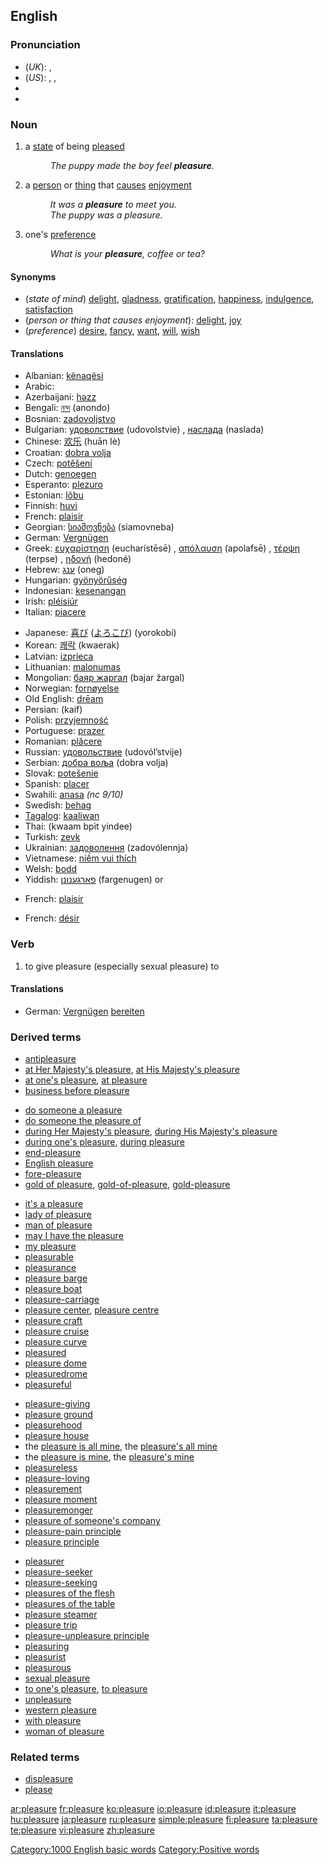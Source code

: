 ==English==
{{wikipedia}}
===Pronunciation===
*(''UK''): {{IPA|/ˈplɛʒə/}}, {{SAMPA|/"plEZ@/}}
*(''US''): {{AHD|plĕzhʹər}}, {{IPA|/ˈplɛʒɚ/}}, {{SAMPA|/"plEZ@`/}}
*{{audio|en-us-pleasure.ogg|Audio (US)}}
*{{rhymes|ɛʒə(r)}}

===Noun===
{{en-noun}}

# {{uncountable}} a [[state]] of being [[please]]d
#:''The puppy made the boy feel '''pleasure'''.''
# {{countable}} a [[person]] or [[thing]] that [[cause]]s [[enjoyment]]
#:''It was a '''pleasure''' to meet you.''
#:''The puppy was a pleasure.''
# {{uncountable}} one's [[preference]]
#:''What is your '''pleasure''', coffee or tea?''

====Synonyms====
*(''state of mind'') [[delight]], [[gladness]], [[gratification]], [[happiness]], [[indulgence]], [[satisfaction]]
*(''person or thing that causes enjoyment''): [[delight]], [[joy]]
*(''preference'') [[desire]], [[fancy]], [[want]], [[will]], [[wish]]

====Translations====
{{trans-top|a state of being pleased}}
*Albanian: [[kënaqësi]] {{g|Albanian}}
*Arabic: {{ARchar|[[متعة]]}} {{f}}
*Azerbaijani: [[həzz]]
*Bengali: [[নন্দ]] (anondo)
*Bosnian: [[zadovoljstvo]] {{n}}
*Bulgarian: [[удоволствие]] (udovolstvie) {{n}}, [[наслада]] (naslada) {{f}}
*Chinese: [[欢乐]] (huān lè)
*Croatian: [[dobra volja]] {{f}}
*Czech: [[potěšení]] {{m}}
*Dutch: [[genoegen]] {{n}}
*Esperanto: [[plezuro]]
*Estonian: [[lõbu]]
*Finnish: [[huvi]]
*French: [[plaisir]] {{m}}
*Georgian: [[სიამოვნება]] (siamovneba)
*German: [[Vergnügen]] {{n}}
*Greek: [[ευχαρίστηση]] (eucharístēsē) {{f}}, [[απόλαυση]] (apolafsē) {{f}}, [[τέρψη]] (terpse) {{f}}, [[ηδονή]] (hedoné) {{f}}
*Hebrew: [[ענג]] (oneg) {{m}}
*Hungarian: [[gyönyörűség]]
*Indonesian: [[kesenangan]]
*Irish: [[pléisiúr]] {{g|Irish}}
*Italian: [[piacere]] {{m}}
{{trans-mid}}
*Japanese: [[喜び]] ([[よろこび]]) (yorokobi)
*Korean: [[쾌락]] (kwaerak)
*Latvian: [[izprieca]] {{f}}
*Lithuanian: [[malonumas]] {{g|Lithuanian}}
*Mongolian: [[баяр жаргал]] (bajar žargal)
*Norwegian: [[fornøyelse]] {{g|Norwegian}}
*Old English: [[dream#Old English|drēam]] {{m}}
*Persian: {{FAchar|[[کیف]]}} (kaif)
*Polish: [[przyjemność]] {{f}}
*Portuguese: [[prazer]] {{m}}
*Romanian: [[plăcere]] {{f}}
*Russian: [[удовольствие]] (udovól’stvije) {{n}}
*Serbian: [[добра воља]] (dobra volja) {{f}}
*Slovak: [[potešenie]] {{n}}
*Spanish: [[placer#Spanish|placer]] {{m}}
*Swahili: [[anasa]] ''(nc 9/10)''
*Swedish: [[behag]] {{n}}
*[[Tagalog]]: [[kaaliwan]]
*Thai: {{THchar|[[ความปิติยินดี]]}} (kwaam bpìt yindee)
*Turkish: [[zevk]]
*Ukrainian: [[задоволення]] (zadovólennja) {{f}}
*Vietnamese: [[niềm vui thích]]
*Welsh: [[bodd]] {{g|Welsh}}
*Yiddish: [[פארגענונן]] (fargenugen) {{n}} or {{m}}
{{trans-bottom}}

{{trans-top|person or thing that causes enjoyment}}
*French: [[plaisir]] {{m}}
{{trans-mid}}
{{trans-bottom}}

{{trans-top|one's preference}}
*French: [[désir]] {{m}}
{{trans-mid}}
{{trans-bottom}}

===Verb===
{{en-verb|pleasur|ing}}

# {{transitive}} to give pleasure (especially sexual pleasure) to

====Translations====
*German: [[Vergnügen]] [[bereiten]]

===Derived terms===
{{top4}}
*[[antipleasure]]
*[[at Her Majesty's pleasure]], [[at His Majesty's pleasure]]
*[[at one's pleasure]], [[at pleasure]]
*[[business before pleasure]]
<!--For "displeasure" see "Related terms" below-->
*[[do someone a pleasure]]
*[[do someone the pleasure of]]
*[[during Her Majesty's pleasure]], [[during His Majesty's pleasure]]
*[[during one's pleasure]], [[during pleasure]]
*[[end-pleasure]]
*[[English pleasure]]
*[[fore-pleasure]]
*[[gold of pleasure]], [[gold-of-pleasure]], [[gold-pleasure]]
{{mid4}}
*[[it's a pleasure]]
*[[lady of pleasure]]
*[[man of pleasure]]
*[[may I have the pleasure]]
*[[my pleasure]]
*[[pleasurable]]<!--from which some terms are derived-->
*[[pleasurance]]
*[[pleasure barge]]
*[[pleasure boat]]
*[[pleasure-carriage]]
*[[pleasure center]], [[pleasure centre]]
*[[pleasure craft]]
*[[pleasure cruise]]
*[[pleasure curve]]
*[[pleasured]]<!--adjective-->
*[[pleasure dome]]
*[[pleasuredrome]]
*[[pleasureful]]
{{mid4}}
*[[pleasure-giving]]
*[[pleasure ground]]
*[[pleasurehood]]
*[[pleasure house]]
*the [[pleasure is all mine]], the [[pleasure's all mine]]
*the [[pleasure is mine]], the [[pleasure's mine]]
*[[pleasureless]]
*[[pleasure-loving]]
*[[pleasurement]]
*[[pleasure moment]]
*[[pleasuremonger]]
*[[pleasure of someone's company]]
*[[pleasure-pain principle]]
*[[pleasure principle]]
{{mid4}}
*[[pleasurer]]
*[[pleasure-seeker]]
*[[pleasure-seeking]]
*[[pleasures of the flesh]]
*[[pleasures of the table]]
*[[pleasure steamer]]
*[[pleasure trip]]
*[[pleasure-unpleasure principle]]
*[[pleasuring]]<!--noun-->
*[[pleasurist]]
*[[pleasurous]]
*[[sexual pleasure]]
*[[to one's pleasure]], [[to pleasure]]
*[[unpleasure]]
*[[western pleasure]]
*[[with pleasure]]
*[[woman of pleasure]]
{{bottom}}

===Related terms===
*[[displeasure]]<!--not directly from the English "pleasure"-->
*[[please]]

[[Category:1000 English basic words]]
[[Category:Positive words]]

[[ar:pleasure]]
[[fr:pleasure]]
[[ko:pleasure]]
[[io:pleasure]]
[[id:pleasure]]
[[it:pleasure]]
[[hu:pleasure]]
[[ja:pleasure]]
[[ru:pleasure]]
[[simple:pleasure]]
[[fi:pleasure]]
[[ta:pleasure]]
[[te:pleasure]]
[[vi:pleasure]]
[[zh:pleasure]]